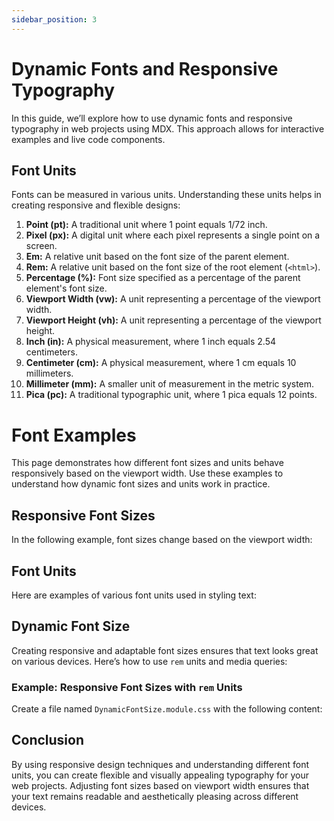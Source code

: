 ```yaml
---
sidebar_position: 3
---
```


# Dynamic Fonts and Responsive Typography

In this guide, we’ll explore how to use dynamic fonts and responsive typography in web projects using MDX. This approach allows for interactive examples and live code components.

## Font Units
Fonts can be measured in various units. Understanding these units helps in creating responsive and flexible designs:

1. **Point (pt):** A traditional unit where 1 point equals 1/72 inch.
2. **Pixel (px):** A digital unit where each pixel represents a single point on a screen.
3. **Em:** A relative unit based on the font size of the parent element.
4. **Rem:** A relative unit based on the font size of the root element (`<html>`).
5. **Percentage (%):** Font size specified as a percentage of the parent element's font size.
6. **Viewport Width (vw):** A unit representing a percentage of the viewport width.
7. **Viewport Height (vh):** A unit representing a percentage of the viewport height.
8. **Inch (in):** A physical measurement, where 1 inch equals 2.54 centimeters.
9. **Centimeter (cm):** A physical measurement, where 1 cm equals 10 millimeters.
10. **Millimeter (mm):** A smaller unit of measurement in the metric system.
11. **Pica (pc):** A traditional typographic unit, where 1 pica equals 12 points.

# Font Examples

This page demonstrates how different font sizes and units behave responsively based on the viewport width. Use these examples to understand how dynamic font sizes and units work in practice.

## Responsive Font Sizes

In the following example, font sizes change based on the viewport width:


<ResponsiveFontExample />

## Font Units

Here are examples of various font units used in styling text:


<FontUnitsExample />


## Dynamic Font Size

Creating responsive and adaptable font sizes ensures that text looks great on various devices. Here’s how to use `rem` units and media queries:

### Example: Responsive Font Sizes with `rem` Units

Create a file named `DynamicFontSize.module.css` with the following content:



## Conclusion

By using responsive design techniques and understanding different font units, you can create flexible and visually appealing typography for your web projects. Adjusting font sizes based on viewport width ensures that your text remains readable and aesthetically pleasing across different devices.


